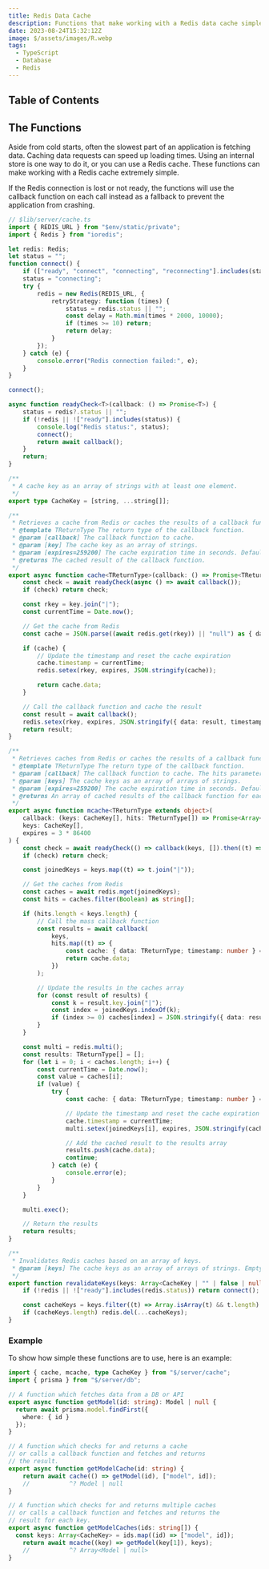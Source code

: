 ```yaml
---
title: Redis Data Cache
description: Functions that make working with a Redis data cache simple
date: 2023-08-24T15:32:12Z
image: $/assets/images/R.webp
tags:
  - TypeScript
  - Database
  - Redis
---
```


## Table of Contents

## The Functions

Aside from cold starts, often the slowest part of an application is fetching data. Caching data requests can speed up loading times. Using an internal store is one way to do it, or you can use a Redis cache. These functions can make working with a Redis cache extremely simple.

If the Redis connection is lost or not ready, the functions will use the callback function on each call instead as a fallback to prevent the application from crashing.

```typescript
// $lib/server/cache.ts
import { REDIS_URL } from "$env/static/private";
import { Redis } from "ioredis";

let redis: Redis;
let status = "";
function connect() {
	if (["ready", "connect", "connecting", "reconnecting"].includes(status)) return;
	status = "connecting";
	try {
		redis = new Redis(REDIS_URL, {
			retryStrategy: function (times) {
				status = redis.status || "";
				const delay = Math.min(times * 2000, 10000);
				if (times >= 10) return;
				return delay;
			}
		});
	} catch (e) {
		console.error("Redis connection failed:", e);
	}
}

connect();

async function readyCheck<T>(callback: () => Promise<T>) {
	status = redis?.status || "";
	if (!redis || !["ready"].includes(status)) {
		console.log("Redis status:", status);
		connect();
		return await callback();
	}
	return;
}

/**
 * A cache key as an array of strings with at least one element.
 */
export type CacheKey = [string, ...string[]];

/**
 * Retrieves a cache from Redis or caches the results of a callback function.
 * @template TReturnType The return type of the callback function.
 * @param [callback] The callback function to cache.
 * @param [key] The cache key as an array of strings.
 * @param [expires=259200] The cache expiration time in seconds. Defaults to 3 days.
 * @returns The cached result of the callback function.
 */
export async function cache<TReturnType>(callback: () => Promise<TReturnType>, key: CacheKey, expires = 3 * 86400) {
	const check = await readyCheck(async () => await callback());
	if (check) return check;

	const rkey = key.join("|");
	const currentTime = Date.now();

	// Get the cache from Redis
	const cache = JSON.parse((await redis.get(rkey)) || "null") as { data: TReturnType; timestamp: number } | null;

	if (cache) {
		// Update the timestamp and reset the cache expiration
		cache.timestamp = currentTime;
		redis.setex(rkey, expires, JSON.stringify(cache));

		return cache.data;
	}

	// Call the callback function and cache the result
	const result = await callback();
	redis.setex(rkey, expires, JSON.stringify({ data: result, timestamp: currentTime }));
	return result;
}

/**
 * Retrieves caches from Redis or caches the results of a callback function for each key.
 * @template TReturnType The return type of the callback function.
 * @param [callback] The callback function to cache. The hits parameter is an array of cached results of the callback function for each key.
 * @param [keys] The cache keys as an array of arrays of strings.
 * @param [expires=259200] The cache expiration time in seconds. Defaults to 3 days.
 * @returns An array of cached results of the callback function for each key.
 */
export async function mcache<TReturnType extends object>(
	callback: (keys: CacheKey[], hits: TReturnType[]) => Promise<Array<{ key: CacheKey; value: TReturnType }>>,
	keys: CacheKey[],
	expires = 3 * 86400
) {
	const check = await readyCheck(() => callback(keys, []).then((t) => t.map((t) => t.value)));
	if (check) return check;

	const joinedKeys = keys.map((t) => t.join("|"));

	// Get the caches from Redis
	const caches = await redis.mget(joinedKeys);
	const hits = caches.filter(Boolean) as string[];

	if (hits.length < keys.length) {
		// Call the mass callback function
		const results = await callback(
			keys,
			hits.map((t) => {
				const cache: { data: TReturnType; timestamp: number } = JSON.parse(t);
				return cache.data;
			})
		);

		// Update the results in the caches array
		for (const result of results) {
			const k = result.key.join("|");
			const index = joinedKeys.indexOf(k);
			if (index >= 0) caches[index] = JSON.stringify({ data: result.value, timestamp: Date.now() });
		}
	}

	const multi = redis.multi();
	const results: TReturnType[] = [];
	for (let i = 0; i < caches.length; i++) {
		const currentTime = Date.now();
		const value = caches[i];
		if (value) {
			try {
				const cache: { data: TReturnType; timestamp: number } = JSON.parse(value);

				// Update the timestamp and reset the cache expiration
				cache.timestamp = currentTime;
				multi.setex(joinedKeys[i], expires, JSON.stringify(cache));

				// Add the cached result to the results array
				results.push(cache.data);
				continue;
			} catch (e) {
				console.error(e);
			}
		}
	}

	multi.exec();

	// Return the results
	return results;
}

/**
 * Invalidates Redis caches based on an array of keys.
 * @param [keys] The cache keys as an array of arrays of strings. Empty strings, false, null, and undefined are ignored.
 */
export function revalidateKeys(keys: Array<CacheKey | "" | false | null | undefined>) {
	if (!redis || !["ready"].includes(redis.status)) return connect();

	const cacheKeys = keys.filter((t) => Array.isArray(t) && t.length).map((t) => (t as string[]).join("|"));
	if (cacheKeys.length) redis.del(...cacheKeys);
}
```

### Example

To show how simple these functions are to use, here is an example:

```typescript
import { cache, mcache, type CacheKey } from "$/server/cache";
import { prisma } from "$/server/db";

// A function which fetches data from a DB or API
export async function getModel(id: string): Model | null {
  return await prisma.model.findFirst({
    where: { id }
  });
}

// A function which checks for and returns a cache
// or calls a callback function and fetches and returns
// the result.
export async function getModelCache(id: string) {
	return await cache(() => getModel(id), ["model", id]);
	//           ^? Model | null
}

// A function which checks for and returns multiple caches
// or calls a callback function and fetches and returns the
// result for each key.
export async function getModelCaches(ids: string[]) {
  const keys: Array<CacheKey> = ids.map((id) => ["model", id]);
	return await mcache((key) => getModel(key[1]), keys);
	//           ^? Array<Model | null>
}
```